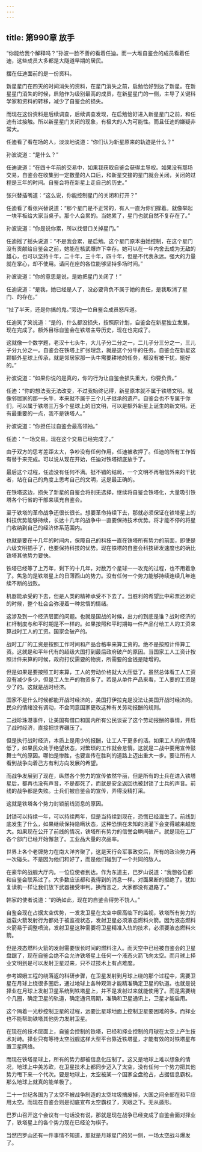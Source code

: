 ```yaml
---
---
---
```

title: 第990章 放手
---



“你能给我个解释吗？”孙波一脸不善的看着任迪。而一大堆自鉴会的成员看着任迪，这些成员大多都是大隧道早期的居民。

摆在任迪面前的是一份资料。

新星星门在四天的时间消失的资料，在星门消失之前，启勉恰好到达了新星。在新星星门消失的时候，启勉作为级别最高的成员，在新星星门的一侧，主导了关键科学家和资料的转移，减少了自鉴会的损失。

而现在这份资料是后续调查，后续调查发现，在启勉恰好进入新星星门之前，和任迪有过接触。所以新星星门关闭的现象，有极大的人为可能性。而且任迪的嫌疑非常大。

任迪看了看在场的人，淡淡地说道：“你们认为新星原来的轨迹是什么？”

孙波说道：“是什么？”

任迪说道：“在四十年前的交易中，如果我获取自鉴会获得主导权。如果没有那场交易，自鉴会在收集到一定数量的人口后，和新星交接的星门就会关闭，关闭的过程是三年的时间。自鉴会将在新星上走自己的历史。”

张兴替插嘴道：“这么说，你能控制星门的关闭和打开？”

任迪看了看张兴替说道：“那个星门是不正常的，有人一直为你们撑着。就像举起一块平板给大家当桌子。那个人会累的。当她累了，星门也就自然不复存在了。”

孙波说道：“你是说你累，所以找借口关掉星门。”

任迪摇了摇头说道：“不是我会累，是启勉。这个星门原本由她控制，在这个星门没有贡献给自鉴会之前，她能在核武爆炸下幸存。她可以在一年内舍去成为无敌的雄心，也可以坚持十年，二十年，三十年，四十年，但是不代表永远。强大的力量就在掌心，却不使用。请问在座的各位能够坚持多场时间。”

孙波说道：“你的意思是说，是她把星门关闭了！”

任迪说道：“是我，她已经是人了，没必要背负不属于她的责任，是我取消了星门、的存在。”

“扯了半天，还是你搞的鬼。”旁边一位自鉴会成员怒斥道。

任迪笑了笑说道：“是的，什么都没损失，按照原计划，自鉴会在新星独立发展，现在完成了。额外目标自鉴会在铁塔主导历史，现在也完成了。

这就像一个数学题，老汉十七头牛，大儿子分二分之一，二儿子分三分之一，三儿子分九分之一。自鉴会在铁塔上扩张理念，就是这个分牛的任务。自鉴会在新星这颗额外星球上传承，就是邻居家那一头牛需要耕地的任务，都没有被干扰，挺好的。”

孙波说道：“如果你说的是真的，你的行为让自鉴会损失重大，你要负责。”

任迪：“你的想法我无法改变，不过我始终记得，新星原本就不属于铁塔文明。就像邻居家的那一头牛，本来就不属于三个儿子继承的遗产。自鉴会也不专属于你们，可以属于铁塔三万多个星球上的旧文明，可以是额外新星上诞生的新文明。还有最重要的一点，我不是铁塔人。”

孙波说道：“你担任过自鉴会最高领袖。”

任迪：“一场交易。现在这个交易已经完成了。”

由于双方的思考差距太大，争吵没有任何作用，任迪被收押了。任迪的所有工作皆有替手来完成。可以说从现在开始，任迪对铁塔彻底放手了。

最后这个过程，任迪没有任何不满。挺不错的结局，一个文明不再相信外来的干扰者，站在自己的角度上思考自己的文明，这是最正确的。

在铁塔这边，损失了新星的自鉴会将别无选择，继续将自鉴会铁塔化，大量吸引铁塔各个行省的干部来填充自鉴会。

至于铁塔的革命战争还很长很长。想要革命持续下去，那就必须保证在铁塔星上的科技优势能够持续，长达十几年的战争中一直要保持技术优势。将才能不停的将星门收纳到自己的经济体系范围内。

也就是要在十几年的时间内，保障自己的科技一直在铁塔所有势力的前面，即使是六级文明插手了，也要保持科技的优势。现在铁塔的自鉴会科技研发速度也的确比铁塔其他势力要快。

铁塔已经等了上万年，剩下的十几年，对数万个星球一一攻克的过程，也不用着急了。焦急的是铁塔星上的日薄西山的势力。没有任何一个势力能够持续连续几年连续不断的战败。

机器能承受的下去，但是人类的精神承受不下去了。当胜利的希望比中彩票还渺茫的时候，整个社会会弥漫着一种怠惰的情绪。

这涉及到一个经济层面的问题。也就是国战的时候，出力的到底是谁？战时经济的杠杆制度与和平时期是不一样的。如果按照和平时期每一件产品付给工人的工资来算战时工人的工资。国家会破产的。

战时工厂的工资是按照工作时间和产品合格率来算工资的。绝不是按照计件算工资。这就是和平年代有的超级大国打到最后政府破产的原因。当国家工人工资计按照计件来算的时候，政府打仗需要的物资，所需要的金钱是陡增的。

但是如果是要按照工时来算，工人的劳动价格就大大压低了。虽然总体看工人工资没有减少多少，但是工人生产的物资多了。若是从单件产品来看，工人要的工资是少了的。这就是战时经济。

国家不是什么时候都能开战时经济的，美国打伊拉克是没法让美国开战时经济的。民众的情绪没有调动，不会同意国家更改这种有关劳动报酬的规则。

二战珍珠港事件，让美国有借口和国内所有公民谈妥了这个劳动报酬的事情，开启了战时经济，直接把世界碾压了。

但是执行战时经济，本质上是用少的报酬，让工人干更多的活。如果工人的热情降低了，如果民众处于绝望状态，对繁琐的工作就会怠惰。这就是二战中要用宣传鼓舞士气的原因。哪怕是惨胜，也要宣传在胜利的道路上迈出重大一步。要让所有人看到战争向着己方有利方向发展的希望。

而战争发展到了现在，纵然各个势力的宣传依然华丽，但是所有的士兵在进入铁塔星后，都再也没有声音，不是都死了，而就是安全返回也被封锁了士兵的声音。前线的战争都是失败。士兵们被自鉴会的宣传，弄得没精打采。

这就是铁塔各个势力封锁前线消息的原因。

封锁可以持续一年，可以持续两年，但是当持续到现在，恐慌已经滋生了。前线到底发生了什么，如果继续保持隐瞒状态，这种恐惧在未知的浇灌下会变得越来越庞大。如果现在公开了前线的情况，铁塔所有势力的信誉会瞬间破产。就是现在工厂各个部门已经开始懈怠了。工业品大量的次品率。

世界上各个老牌势力在南大洋齐聚了，这是天行会军事政变后，所有的政治势力再一次碰头。不是因为他们和好了，而是他们碰到了一个共同的敌人。

在豪华的战舰大厅内。一位位使者到达。作为东道主，巴罗山说道：“我想各位都和自鉴会联系过了。大多数应该都和我得到的消息一样。对面果断的拒绝了。犹如复读机一样让我们放下武器接受审判。换而言之，大家都没有退路了。”

韩家的使者说道：“的确如此，现在的自鉴会得势不饶人。”

自鉴会现在占据太空优势，一发发卫星在太空中居高临下的监视，铁塔所有势力的运载火箭发射行为都处于被监视状态，发射卫星必须液态燃料火箭。因为液态燃料火箭易于调整喷流，发射卫星这种需要将卫星精准入轨的技术，必须要液态燃料火箭。

但是液态燃料火箭的发射需要很长时间的燃料注入。而天空中已经被自鉴会的卫星盘踞了，现在自鉴会绝不会允许铁塔星上任何一个液态火箭飞向太空。而月球上择业文明到是可以发射卫星过来，只不过技术上有点难度。

参考嫦娥工程的绕落返的科研步骤，在卫星发射到月球上绕的那个过程中，需要卫星在月球上绕很多圈后，通过地球上各种观测才能精准确定卫星的轨道。也就是说择业在月球上发射卫星系统到铁塔星上，并不是发射过来就能使用了。而是需要绕个几圈，确定卫星的轨道，确定通讯周期，准确和卫星通讯上，卫星才能启用。

这个隔着一光秒控制卫星的过程，远要比星球地面上控制卫星要困难的多。而择业也不能帮助铁塔其他势力发射卫星。

在现在的技术层面上，自鉴会控制的铁塔，已经和择业控制的月球在太空上产生技术对峙。择业只有等待太空战舰这样大型平台靠近铁塔星，才能有效的对铁塔星布置卫星网络。

而现在铁塔星球上，所有的势力都被信息化压制了。这又是地球上难以想象的情况，地球上中美苏欧，在卫星技术上都同步迈入了太空，没有任何一个势力把其他势力甩下来一个代次。要是地球上，太空被某一个国家全盘抢占，占据信息霸权。那么地球上就真的能单极了。

二十一世纪各国为了太空不被战争制造的太空垃圾搞废掉，大国之间全部在和平应用太空。而现在自鉴会则是彻底宣布太空霸权了，天眼之下。无从遁形。

巴罗山召开这个会议有一句话没有说，那就是现在战争已经变成了自鉴会面对择业了，铁塔星上的各个势力现在已经沦为棋子。

当然巴罗山还有一件事情不知道，那就是月球星门的另一侧，一场太空战斗爆发了。